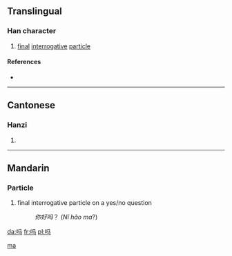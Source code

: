 {{see|嗎}}
==Translingual==

===Han character===
{{Han char|rn=30|rad=口|as=03|sn=6|four=|canj=口弓女一 (RNVM)}}

# [[final]] [[interrogative]] [[particle]]

====References====
* {{Han ref|kx=0177.021|hdz=10584.110|uh=5417|ud=21527}}

----

==Cantonese==

===Hanzi===
{{yue-hanzi|jyut=|y=[[ma3]]}}

# {{defn|Cantonese}}

----

==Mandarin==
{{zh-forms|{{zh-lookup|吗}}|[[嗎]]}}

===Particle===
{{cmn-particle|s|pin=ma|pint=ma|tra=嗎|sim=吗|rs=口03}}

# final interrogative particle on a yes/no question
#: ''你好吗''？ (''Nǐ hǎo ma''?)

[[Category:zh-cn:Beginning Mandarin|ma]]

[[da:吗]]
[[fr:吗]]
[[pl:吗]]